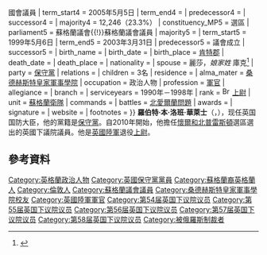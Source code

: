 {{noteTA
|G1=PoliticiansUK
|G2=UK Places
|G3=People
|G4=Country
|1=zh-hk:華禮仕;zh-tw:羅伯特·本·洛班·華萊士;
|2=zh-cn:戴维·卡梅伦;zh-hk:甘民樂;zh-tw:大衛·卡麥隆
}}
{{Infobox MP
| honorific-prefix = [[非常尊敬的|非常尊敬的]]
| name = 本·華萊士<br/><small>The Rt Hon. Ben Wallace</small>
| honorific-suffix = [[國會議員_(英國)|國會議員]]
| image = Official portrait of Rt Hon Ben Wallace MP crop 2.jpg
| office = [[國防大臣_(英國)|女王陛下的首席國防大臣]]
| monarch = [[伊丽莎白二世|伊丽莎白二世]]
| primeminister = [[鲍里斯·约翰逊|鲍里斯·约翰逊]]
|term_start = 2019年7月24日
|term_end =
| predecessor = [[彭妮·莫当特|彭妮·莫当特]]
| successor =
| office1 = [[英國內政部|內政部]][[安全事務國務大臣|安全及經濟犯罪事務國務大臣]]
| term_start1 = 2016年7月17日
| term_end1= 2019年7月24日
| primeminister1 = [[文翠珊|文翠珊]]
| predecessor1= [[約翰·海斯|約翰·海斯]]
| successor1 = 待定
| office2 = {{le|北愛爾蘭事務部|Northern Ireland Office}}[[政務次官|政務次官]]
| primeminister2 = [[大衛·卡麥隆|大衛·卡麥隆]]
| term_start2 = 2015年5月12日
| term_end2 = 2016年7月17日
| predecessor2 = [[安德魯·穆里森|安德魯·穆里森]]
| successor2 = [[克里斯·霍普金斯|克里斯·霍普金斯]]
| office3 = [[黨鞭長_(英國)|政府助理黨鞭]]
| term_start3 = 2014年7月15日
| term_end3 = 2015年5月12日
| primeminister3 = 2015年5月12日
| 1namedata3 = [[高文浩|高文浩]]<br/>[[馬克·哈珀|馬克·哈珀]]
| 1blankname3 = [[下議院國會議員領袖|議員領袖]]
| constituency_MP4 = [[懷爾和北普雷斯頓_(英國國會選區)|懷爾和北普雷斯頓選區]]<br/><small>{{le|蘭卡斯特和懷爾 (英國國會選區)|Lancaster and Wyre (UK Parliament constituency)|蘭卡斯特和懷爾}}選區（2005年－2010年）</small>
| parliament4 = 國會議員 (英國){{!}}國會議員
| term_start4 = 2005年5月5日
| term_end4 = 
| predecessor4 = {{le|希爾頓·道森|Hilton Dawson}}
| successor4 = 
| majority4 = 12,246（23.3%）
| constituency_MP5 = {{le|蘇格蘭東北部 (蘇格蘭議會選區)|North East Scotland (Scottish Parliament electoral region)|蘇格蘭東北部}}選區
| parliament5  = 蘇格蘭議會{{!}}蘇格蘭議會議員
| majority5    = 
| term_start5  = 1999年5月6日
| term_end5    = 2003年3月31日
| predecessor5 = 議會成立
| successor5   = {{le|納內特·邁爾內|Nanette Milne}}
| birth_name = 
| birth_date = {{Birth date and age|1970|5|15}}
| birth_place = {{ENG}}[[肯特郡|肯特郡]]{{le|法恩堡 (倫敦)|Farnborough, London|法恩堡}}
| death_date = 
| death_place = 
| nationality = {{UK}}
| spouse = 麗莎，''娘家姓'' 庫克<ref>{{cite web |url=https://publications.parliament.uk/pa/cm/cmregmem/110124/part2.htm |title=House of Commons – The Register of Members' Financial Interests – Part 2: Part 2 |publisher=Publications.parliament.uk |date= |accessdate=2016-02-04 |language=en |archive-date=2019-03-27 |archive-url=https://web.archive.org/web/20190327091532/https://publications.parliament.uk/pa/cm/cmregmem/110124/part2.htm |dead-url=no }}</ref>
| party = [[保守黨_(英國)|保守黨]]
| relations = 
| children = 3名
| residence = 
| alma_mater = [[桑德赫斯特皇家軍事學院|桑德赫斯特皇家軍事學院]]
| occupation = 政治人物
| profession = [[軍官|軍官]]
| allegiance = 
| branch = {{army|UK|name=英國陸軍}}
| serviceyears = 1990年－1998年
| rank = [[File:British_Army_OF-2.svg|16px]] [[上尉|上尉]]
| unit = [[蘇格蘭衛隊|蘇格蘭衛隊]]
| commands =
| battles = [[北愛爾蘭問題|北愛爾蘭問題]]
| awards = {{le|戰報中高度讚揚|Mentioned in Despatches}}
| signature = 
| website = {{URL|http://www.benwallace.org.uk}}
| footnotes = 
}}
'''羅伯特·本·洛班·華萊士'''（{{lang-en|Robert Ben Lobban Wallace}}，{{bd|1970年|5月15日}}），现任英国国防大臣，他的黨籍是[[保守黨_(英國)|保守黨]]。自2010年開始，他擔任[[懷爾和北普雷斯頓_(英國國會選區)|懷爾和北普雷斯頓]]選區選出的英國下議院議員。他是[[英國陸軍|英國陸軍]]退役[[上尉|上尉]]。

==參考資料==
{{Reflist}}
{{八国集团防长}}
{{DEFAULTSORT: Wallace, Ben}}
[[Category:英格蘭政治人物|Category:英格蘭政治人物]]
[[Category:英國保守黨黨員|Category:英國保守黨黨員]]
[[Category:蘇格蘭裔英格蘭人|Category:蘇格蘭裔英格蘭人]]
[[Category:倫敦人|Category:倫敦人]]
[[Category:蘇格蘭議會議員|Category:蘇格蘭議會議員]]
[[Category:桑德赫斯特皇家軍事學院校友|Category:桑德赫斯特皇家軍事學院校友]]
[[Category:英國陸軍軍官|Category:英國陸軍軍官]]
[[Category:第54届英国下议院议员|Category:第54届英国下议院议员]]
[[Category:第55届英国下议院议员|Category:第55届英国下议院议员]]
[[Category:第56届英国下议院议员|Category:第56届英国下议院议员]]
[[Category:第57届英国下议院议员|Category:第57届英国下议院议员]]
[[Category:第58届英国下议院议员|Category:第58届英国下议院议员]]
[[Category:被俄羅斯制裁者|Category:被俄羅斯制裁者]]